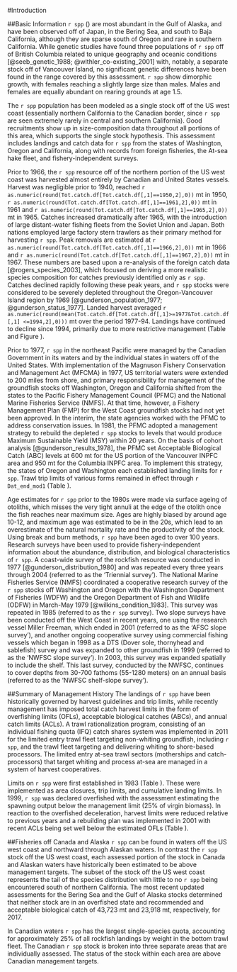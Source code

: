 <!-- ***********INTRODUCTION SECTION*************************************** -->
  
#Introduction
  
##Basic Information
`r spp` (\emph{`r spp.sci`}) are most abundant in the Gulf of Alaska, and have been observed off of Japan, in the Bering Sea, and south to Baja California, although they are sparse south of Oregon and rare in southern California. While genetic studies have found three populations of `r spp` off of British Columbia related to unique geography and oceanic conditions [@seeb_genetic_1988; @withler_co-existing_2001] with, notably, a separate stock off of Vancouver Island, no significant genetic differences have been found in the range covered by this assessment. `r spp` show dimorphic growth, with females reaching a slightly large size than males. Males and females are equally abundant on rearing grounds at age 1.5.

The `r spp` population has been modeled as a single stock off of the US west coast (essentially northern California to the Canadian border, since `r spp` are seen extremely rarely in central and southern California). Good recruitments show up in size-composition data throughout all portions of this area, which supports the single stock hypothesis. This assessment includes landings and catch data for `r spp` from the states of Washington, Oregon and California, along with records from foreign fisheries, the At-sea hake fleet, and fishery-independent surveys.

Prior to 1966, the `r spp` resource off of the northern portion of the US west coast was harvested almost entirely by Canadian and United States vessels. Harvest was negligible prior to 1940, reached `r as.numeric(round(Tot.catch.df[Tot.catch.df[,1]==1950,2],0))` mt in 1950, `r as.numeric(round(Tot.catch.df[Tot.catch.df[,1]==1961,2],0))` mt in 1961 and  `r as.numeric(round(Tot.catch.df[Tot.catch.df[,1]==1965,2],0))` mt in 1965. Catches increased dramatically after 1965, with the introduction of large distant-water fishing fleets from the Soviet Union and Japan. Both nations employed large factory stern trawlers as their primary method for harvesting `r spp`.  Peak removals are estimated at `r as.numeric(round(Tot.catch.df[Tot.catch.df[,1]==1966,2],0))` mt in 1966 and `r as.numeric(round(Tot.catch.df[Tot.catch.df[,1]==1967,2],0))` mt in 1967. These numbers are based upon a re-analysis of the foreign catch data [@rogers_species_2003], which focused on deriving a more realistic species composition for catches previously identified only as `r spp`. Catches declined rapidly following these peak years, and `r spp` stocks were considered to be severely depleted throughout the Oregon-Vancouver Island region by 1969  [@gunderson_population_1977; @gunderson_status_1977]. Landed harvest averaged `r as.numeric(round(mean(Tot.catch.df[Tot.catch.df[,1]>=1977&Tot.catch.df[,1] <=1994,2],0)))` mt over the period 1977-94.  Landings have continued to decline since 1994, primarily due to more restrictive management (Table \ref{tab:Comm_Catch} and Figure \ref{fig:Catch}).

Prior to 1977, `r spp` in the northeast Pacific were managed by the Canadian Government in its waters and by the individual states in waters off of the United States. With implementation of the Magnuson Fishery Conservation and Management Act (MFCMA) in 1977, US territorial waters were extended to 200 miles from shore, and primary responsibility for management of the groundfish stocks off Washington, Oregon and California shifted from the states to the Pacific Fishery Management Council (PFMC) and the National Marine Fisheries Service (NMFS). At that time, however, a Fishery Management Plan (FMP) for the West Coast groundfish stocks had not yet been approved. In the interim, the state agencies worked with the PFMC to address conservation issues. In 1981, the PFMC adopted a management strategy to rebuild the depleted `r spp` stocks to levels that would produce Maximum Sustainable Yield (MSY) within 20 years. On the basis of cohort analysis [@gunderson_results_1978], the PFMC set Acceptable Biological Catch (ABC) levels at 600 mt for the US portion of the Vancouver INPFC area and 950 mt for the Columbia INPFC area. To implement this strategy, the states of Oregon and Washington each established landing limits for `r spp`. Trawl trip limits of various forms remained in effect through `r Dat_end_mod1` (Table \ref{tab:Regs}).

Age estimates for `r spp` prior to the 1980s were made via surface ageing of otoliths, which misses the very tight annuli at the edge of the otolith once the fish reaches near maximum size. Ages are highly biased by around age 10-12, and maximum age was estimated to be in the 20s, which lead to an overestimate of the natural mortality rate and the productivity of the stock. Using break and burn methods, `r spp` have been aged to over 100 years. Research surveys have been used to provide fishery-independent information about the abundance, distribution, and biological characteristics of `r spp`. A coast-wide survey of the rockfish resource was conducted in 1977 [@gunderson_distribution_1980] and was repeated every three years through 2004 (referred to as the 'Triennial survey'). The National Marine Fisheries Service (NMFS) coordinated a cooperative research survey of the `r spp` stocks off Washington and Oregon with the Washington Department of Fisheries (WDFW) and the Oregon Department of Fish and Wildlife (ODFW) in March-May 1979 [@wilkins_condition_1983]. This survey was repeated in 1985 (referred to as the `r spp` survey). Two slope surveys have been conducted off the West Coast in recent years, one using the research vessel Miller Freeman, which ended in 2001 (referred to as the 'AFSC slope survey'), and another ongoing cooperative survey using commercial fishing vessels which began in 1998 as a DTS (Dover sole, thornyhead and sablefish) survey and was expanded to other groundfish in 1999 (referred to as the 'NWFSC slope survey'). In 2003, this survey was expanded spatially to include the shelf. This last survey, conducted by the NWFSC, continues to cover depths from 30-700 fathoms (55-1280 meters) on an annual basis (referred to as the 'NWFSC shelf-slope survey').


##Summary of Management History
The landings of `r spp` have been historically governed by harvest guidelines and trip limits, while recently management has imposed total catch harvest limits in the form of overfishing limits (OFLs), acceptable biological catches (ABCs), and annual catch limits (ACLs). A trawl rationalization program, consisting of an individual fishing quota (IFQ) catch shares system was implemented in 2011 for the limited entry trawl fleet targeting non-whiting groundfish, including `r spp`, and the trawl fleet targeting and delivering whiting to shore-based processors. The limited entry at-sea trawl sectors (motherships and catch-processors) that target whiting and process at-sea are managed in a system of harvest cooperatives.

Limits on `r spp` were first established in 1983 (Table \ref{tab:Regs}). These were implemented as area closures, trip limits, and cumulative landing limits. In 1999, `r spp` was declared overfished with the assessment estimating the spawning output below the management limit (25% of virgin biomass).  In reaction to the overfished deceleration, harvest limits were reduced relative to previous years and a rebuilding plan was implemented in 2001 with recent ACLs being set well below the estimated OFLs (Table \ref{tab:mnmgt_perform_tables}).  


##Fisheries off Canada and Alaska
`r spp` can be found in waters off the US west coast and northward through Alaskan waters.  In contrast the `r spp` stock off the US west coast, each assessed portion of the stock in Canada and Alaskan waters have historically been estimated to be above management targets. The subset of the stock off the US west coast represents the tail of the species distribution with little to no `r spp` being encountered south of northern California.  The most recent updated assessments for the Bering Sea and the Gulf of Alaska stocks determined that neither stock are in an overfished state and recommended and acceptable biological catch of 43,723 mt and 23,918 mt, respectively, for 2017. 

In Canadian waters `r spp` has the largest single-species quota, accounting for approximately 25% of all rockfish landings by weight in the bottom trawl fleet.  The Canadian `r spp` stock is broken into three separate areas that are individually assessed.  The status of the stock within each area are above Canadian management targets.  